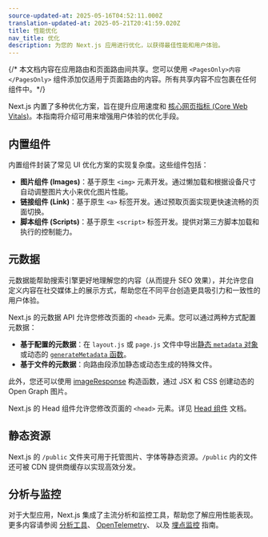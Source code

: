 ```yaml
---
source-updated-at: 2025-05-16T04:52:11.000Z
translation-updated-at: 2025-05-21T20:41:59.020Z
title: 性能优化
nav_title: 优化
description: 为您的 Next.js 应用进行优化，以获得最佳性能和用户体验。
---
```


{/* 本文档内容在应用路由和页面路由间共享。您可以使用 `<PagesOnly>内容</PagesOnly>` 组件添加仅适用于页面路由的内容。所有共享内容不应包裹在任何组件中。*/}

Next.js 内置了多种优化方案，旨在提升应用速度和 [核心网页指标 (Core Web Vitals)](https://web.dev/vitals/)。本指南将介绍可用来增强用户体验的优化手段。

## 内置组件

内置组件封装了常见 UI 优化方案的实现复杂度。这些组件包括：

- **图片组件 (Images)**：基于原生 `<img>` 元素开发。通过懒加载和根据设备尺寸自动调整图片大小来优化图片性能。
- **链接组件 (Link)**：基于原生 `<a>` 标签开发。通过预取页面实现更快速流畅的页面切换。
- **脚本组件 (Scripts)**：基于原生 `<script>` 标签开发。提供对第三方脚本加载和执行的控制能力。

## 元数据

元数据能帮助搜索引擎更好地理解您的内容（从而提升 SEO 效果），并允许您自定义内容在社交媒体上的展示方式，帮助您在不同平台创造更具吸引力和一致性的用户体验。

<AppOnly>

Next.js 的元数据 API 允许您修改页面的 `<head>` 元素。您可以通过两种方式配置元数据：

- **基于配置的元数据**：在 `layout.js` 或 `page.js` 文件中导出[静态 `metadata` 对象](/docs/app/api-reference/functions/generate-metadata#metadata-object) 或动态的 [`generateMetadata` 函数](/docs/app/api-reference/functions/generate-metadata#generatemetadata-function)。
- **基于文件的元数据**：向路由段添加静态或动态生成的特殊文件。

此外，您还可以使用 [imageResponse](/docs/app/api-reference/functions/image-response) 构造函数，通过 JSX 和 CSS 创建动态的 Open Graph 图片。

</AppOnly>

<PagesOnly>

Next.js 的 Head 组件允许您修改页面的 `<head>` 元素。详见 [Head 组件](/docs/pages/api-reference/components/head) 文档。

</PagesOnly>

## 静态资源

Next.js 的 `/public` 文件夹可用于托管图片、字体等静态资源。`/public` 内的文件还可被 CDN 提供商缓存以实现高效分发。

## 分析与监控

对于大型应用，Next.js 集成了主流分析和监控工具，帮助您了解应用性能表现。更多内容请参阅 <PagesOnly>[分析工具](/docs/app/building-your-application/optimizing/analytics)、</PagesOnly> [OpenTelemetry](/docs/pages/building-your-application/optimizing/open-telemetry)<PagesOnly>、</PagesOnly> 以及 [埋点监控](/docs/pages/building-your-application/optimizing/instrumentation) 指南。